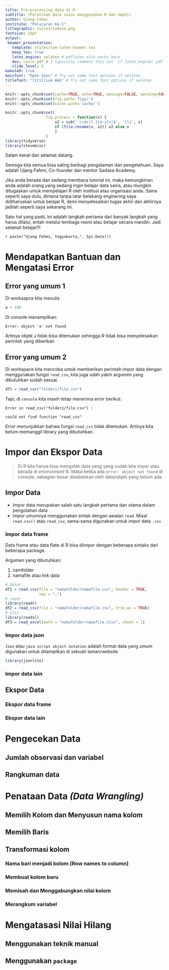 ```yaml
---
title: Pre-processing data di R
subtitle: (Pelatihan data sains menggunakan R dan Gephi)
author: Ujang Fahmi
institute: "Pelajaran ke-1"
titlegraphic: styles/sadasa.png
fontsize: 10pt
output:
 beamer_presentation:
   template: styles/svm-latex-beamer.tex
   keep_tex: true
   latex_engine: xelatex # pdflatex also works here
   dev: cairo_pdf # I typically comment this out  if latex_engine: pdflatex
   slide_level: 3
make149: true
mainfont: "Open Sans" # Try out some font options if xelatex
titlefont: "Titillium Web" # Try out some font options if xelatex
---
```


```r
knitr::opts_chunk$set(cache=TRUE, echo=TRUE, message=FALSE, warning=FALSE, eval=FALSE)
knitr::opts_chunk$set(fig.path='figs/')
knitr::opts_chunk$set(cache.path='cache/')

knitr::opts_chunk$set(
                  fig.process = function(x) {
                      x2 = sub('-\\d+([.][a-z]+)$', '\\1', x)
                      if (file.rename(x, x2)) x2 else x
                      }
                  )
library(tidyverse)
library(stevemisc)
```

Salam kenal dan selamat datang.

Semoga kita semua bisa saling berbagi pengalaman dan pengetahuan. Saya adalah Ujang Fahmi, Co-founder dan mentor Sadasa Academy.

Jika anda berada dan sedang membaca tutorial ini, maka kemungkinan anda adalah orang yang sedang ingin belajar data sains, atau mungkin ditugaskan untuk mempelajari R oleh institusi atau organisasi anda. Sama seperti saya dulu, dimana tanpa latar belakang enginering saya didiharuskan untuk belajar R, demi menyelesaikan tugas akhir dan akhirnya jadilah seperti saya sekarang ini.

Satu hal yang pasti, ini adalah langkah pertama dari banyak langkah yang harus dilalui, entah melalui lembaga resmi atau belajar secara mandiri. Jadi selamat belajar!!!

`r paste("Ujang Fahmi, Yogyakarta,", Sys.Date())`

# Mendapatkan Bantuan dan Mengatasi Error

## Error yang umum 1

Di worksapce kita menulis

```r
a + 198
```

Di console menampilkan: 

`Error: object 'a' not found`

Artinya objek `a` tidak bisa ditemukan sehingga R tidak bisa menyelesaikan perintah yang diberikan

## Error yang umum 2

Di workspace kita mencoba untuk memberikan perintah impor data dengan menggunakan fungsi `read_csv`, kita juga udah yakin argumen yang dibutuhkan sudah sesuai.

```r
df1 = read_csv("folder1/file.csv")
```

Tapi, di `console` kita masih tetap menerima error berikut:

`Error in read_csv("folder1/file.csv") : `
  
  `could not find function "read_csv"`

Error menunjukkan bahwa fungsi `read_csv` tidak ditemukan. Artinya kita belum memanggil library yang dibutuhkan.

# Impor dan Ekspor Data

> Di R kita hanya bisa mengolah data yang yang sudah kita impor atau berada di *environment* R. Maka ketika ada `error: object not found` di console, sebagian besar disebabkan oleh data/objek yang belum ada. 

## Impor Data

- Impor data merupakan salah satu langkah pertama dan utama dalam pengolahan data
- impor umumnya menggunakan sintak dengan awalan `read`. Misal `read.csv()` atau `read_csv`, sama-sama digunakan untuk impor data `.csv`

### Impor data frame
Data frame atau data flate di R bisa diimpor dengan beberapa sintaks dari beberapa package. 

Argumen yang dibutuhkan: 

1. namfolder
2. namafile atau link data

```r
# dasar
df1 = read.csv(file = "namafolder/namafile.csv", header = TRUE, 
               sep = ",")
# readr
library(readr)
df2 = read_csv(file = "namafolder/namafile.csv", trim_ws = TRUE)
# xlsx
library(readxl)
df3 = read_excel(path = "namafolder/namafile.xlsx", sheet = 1)
```

### Impor data json

`Json` atau `java script object notation` adalah format data yang umum digunakan untuk ditampilkan di sebuah laman/website. 

```r
library(jsonlite)


```


### Impor data lain
## Ekspor Data
### Ekspor data frame
### Ekspor data lain
# Pengecekan Data 
## Jumlah observasi dan variabel 
## Rangkuman data
# Penataan Data *(Data Wrangling)*
## Memilih Kolom dan Menyusun nama kolom
## Memilih Baris
## Transformasi kolom
### Nama bari menjadi kolom (Row names to column)
### Membuat kolom baru
### Memisah dan Menggabungkan nilai kolom
### Merangkum variabel
# Mengatasasi Nilai Hilang
## Menggunakan teknik manual
## Menggunakan `package`

